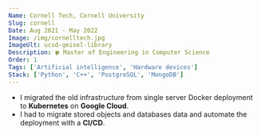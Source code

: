 ```yaml
---
Name: Cornell Tech, Cornell University
Slug: cornell
Date: Aug 2021 - May 2022
Image: /img/cornelltech.jpg
ImageUlt: ucsd-geisel-library
Description: 🍀 Master of Engineering in Computer Science
Order: 1
Tags: ['Artificial intelligence', 'Hardware devices']
Stack: ['Python', 'C++', 'PostgreSQL', 'MongoDB']
---
```


- I migrated the old infrastructure from single server Docker deployment to **Kubernetes** on **Google Cloud**.
- I had to migrate stored objects and databases data and automate the deployment with a **CI/CD**.
